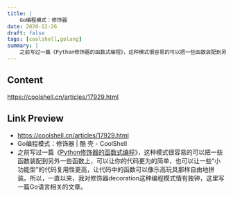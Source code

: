 ```yaml
---
title: |
    Go编程模式：修饰器
date: 2020-12-26
draft: false
tags: [coolshell,golang]
summary: |
    之前写过一篇《Python修饰器的函数式编程》，这种模式很容易的可以把一些函数装配到另外一些函数上，可以让你的代码更为的简单，也可以让一些“小功能型”的代码复用性更高，让代码中的函数可以像乐高玩具那样自由地拼装。所以，一直以来，我对修饰器decoration这种编程模式情有独钟，这里写一篇Go语言相关的文章。
---
```


## Content

https://coolshell.cn/articles/17929.html

## Link Preview

- https://coolshell.cn/articles/17929.html
- Go编程模式：修饰器 | 酷 壳 - CoolShell
- 之前写过一篇《[Python修饰器的函数式编程](https://coolshell.cn/articles/11265.html)》，这种模式很容易的可以把一些函数装配到另外一些函数上，可以让你的代码更为的简单，也可以让一些“小功能型”的代码复用性更高，让代码中的函数可以像乐高玩具那样自由地拼装。所以，一直以来，我对修饰器decoration这种编程模式情有独钟，这里写一篇Go语言相关的文章。
